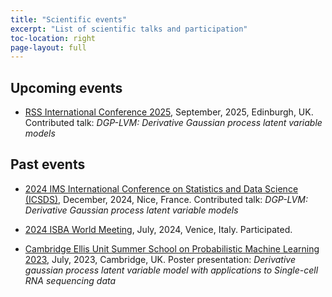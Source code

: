 ```yaml
---
title: "Scientific events"
excerpt: "List of scientific talks and participation"
toc-location: right
page-layout: full
---
```


## Upcoming events

- [RSS International Conference 2025](https://rss.org.uk/training-events/conference-2025/), September, 2025, Edinburgh, UK. Contributed talk: *DGP-LVM: Derivative Gaussian process latent variable models*

## Past events

- [2024 IMS International Conference on Statistics and Data Science (ICSDS)](https://sites.google.com/view/ims-icsds2024/), December, 2024, Nice, France. Contributed talk: *DGP-LVM: Derivative Gaussian process latent variable models*

- [2024 ISBA World Meeting](https://www.unive.it/web/en/2208/home), July, 2024, Venice, Italy. Participated.

- [Cambridge Ellis Unit Summer School on Probabilistic Machine Learning 2023](https://www.ellis.eng.cam.ac.uk/summer-school-23-2/), July, 2023, Cambridge, UK. Poster presentation: *Derivative gaussian process latent variable model with applications to Single-cell RNA sequencing data*